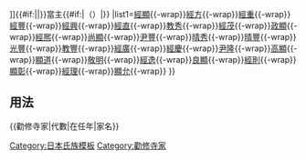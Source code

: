{{Navbox
|name=勸修寺家
|title=[[file:Japanese crest Kajuuji Sasa.svg|20px|勸修寺笹紋]][[勸修寺家|{{#if:{{{3|}}}|{{{3|}}}|勸修寺家}}]]{{#if:{{{1|}}}|{{{1|}}}|}}當主{{#if:{{{2|}}}|（{{{2|}}}）|}}
|list1={{Nowrap begin}}[[勸修寺經顯|經顯]]{{-wrap}}[[勸修寺經方|經方]]{{-wrap}}[[勸修寺經重|經重]]{{-wrap}}[[勸修寺經豐|經豐]]{{-wrap}}[[勸修寺經興|經興]]{{-wrap}}[[勸修寺經直|經直]]{{-wrap}}[[勸修寺教秀|教秀]]{{-wrap}}[[勸修寺經茂|經茂]]{{-wrap}}[[勸修寺政顯|政顯]]{{-wrap}}[[勸修寺經熈|經熈]]{{-wrap}}[[勸修寺尚顯|尚顯]]{{-wrap}}[[勸修寺尹豐|尹豐]]{{-wrap}}[[勸修寺晴秀|晴秀]]{{-wrap}}[[勸修寺晴豐|晴豐]]{{-wrap}}[[勸修寺光豐|光豐]]{{-wrap}}[[勸修寺教豐|教豐]]{{-wrap}}[[勸修寺經廣|經廣]]{{-wrap}}[[勸修寺經慶|經慶]]{{-wrap}}[[勸修寺尹隆|尹隆]]{{-wrap}}[[勸修寺高顯|高顯]]{{-wrap}}[[勸修寺顯道|顯道]]{{-wrap}}[[勸修寺敬明|敬明]]{{-wrap}}[[勸修寺經逸|經逸]]{{-wrap}}[[勸修寺良顯|良顯]]{{-wrap}}[[勸修寺經則|經則]]{{-wrap}}[[勸修寺顯彰|顯彰]]{{-wrap}}[[勸修寺經理|經理]]{{-wrap}}[[勸修寺顯允|顯允]]{{-wrap}}{{Nowrap end}}
}}<noinclude>
== 用法 ==
<nowiki>{{勸修寺家|代數|在任年|家名}}</nowiki>
[[Category:日本氏族模板]]
[[Category:勸修寺家]]
</noinclude>